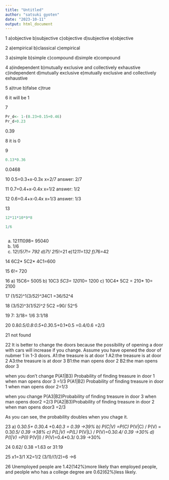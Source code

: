 ```yaml
---
title: "Untitled"
author: "satsuki gyoten"
date: "2023-10-11"
output: html_document
---
```


1
a)objective
b)subjective
c)objective
d)subjective
e)objective

2
a)empirical
b)classical
c)empirical

3
a)simple
b)simple
c)compound
d)simple
e)compound

4
a)independent
b)mutually exclusive and collectively exhaustive
c)independent
d)mutually exclusive
e)mutually exclusive and collectively exhaustive

5
a)true
b)false
c)true

6
it will be 1

7
```r
Pr_d<- 1-(0.23+0.15+0.46)
Pr_d+0.23
```
 0.39

8
it is 0

9
```r
0.13*0.36
```
0.0468

10
0.5=0.3+x-0.3x
x=2/7
answer: 2/7

11
0.7=0.4+x-0.4x
x=1/2
answer: 1/2

12
0.6=0.4+x-0.4x
x=1/3
answer: 1/3

13
```r

12*11*10*9*8

1/6



```
a) 12*11*10*9*8= 95040
b) 1/6
c) 12!/5!*7!= 792
d)7!/ 2!*5!=21
e)12*11=132
f)7*6=42

14
6C2* 5C2* 4C1=600

15
6!= 720

16
a) 15C6= 5005
b) 10C3 *5C3= 120*10= 1200
c) 10C4* 5C2 = 210* 10= 2100

17
(1/52)^1*(3/52)^3*4C1
=36/52^4

18
(3/52)^3*(1/52)^2* 5C2
=90/ 52^5

19
7: 3/18= 1/6
3:1/18

20
0.8*0.5/0.8:0.5+0.3*0.5+0.1*0.5
=0.4/0.6
=2/3

21
not found

22
It is better to change the doors because the possibility of opening a door with cars will increase if you change.
Assume you have opened the door of nubmer 1 in 1-3 doors.
A1:the treasure is at door 1
A2:the treasure is at door 2
A3:the treasure is at door 3
B1:the man opens door 2
B2:the man opens door 3

when you don't change
P(A1|B3) Probability of finding treasure in door 1 when man opens door 3
=1/3
P(A1|B2) Probability of finding treasure in door 1 when man opens door 
2=1/3

when you change
P(A3|B2)Probability of finding treasure in door 3 when man opens door2 
=2/3
P(A2|B3)Probability of finding treasure in door 2 when man opens door3
=2/3

As you can see, the probability doubles when you chage it.


23
a) 0.3*0.5+ 0.3*0.4 +0.4*0.3 = 0.39 →39%
b) P(C|V) =P(C) * P(V|C) / P(V) = 0.3*0.5/ 0.39 →38%
c) P(L|V) =P(L) * P(V|L) / P(V)=0.3*0.4/ 0.39 →30%
d) P(I|V) =P(I) * P(V|I) / P(V)=0.4*0.3/ 0.39 →30%

24
0.62/ 0.38 =1.63 or 31:19

25
x1=3/1 X2=1/2
(3/1)/(1/2)=6 →6

26
Unemployed people are 1.42(142%)more likely than employed people, 
and peolple who has a college degree are 0.62(62%)less likely.
